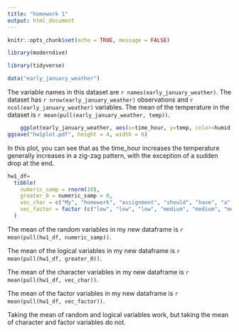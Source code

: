 ```yaml
---
title: "homework 1"
output: html_document
---
```

```r
knitr::opts_chunk$set(echo = TRUE, message = FALSE)
```

```r
library(moderndive)
```
```r
library(tidyverse) 
```

```r
data("early_january_weather")
```


The variable names in this dataset are `r names(early_january_weather)`.
The dataset has `r nrow(early_january_weather)` observations and `r ncol(early_january_weather)` variables.
The mean of the temperature in the dataset is `r mean(pull(early_january_weather, temp))`.

```r
    ggplot(early_january_weather, aes(x=time_hour, y=temp, color=humid)) + geom_point()
ggsave("hw1plot.pdf", height = 4, width = 6) 
```

In this plot, you can see that as the time_hour increases the temperature generally increases in a zig-zag pattern, with the exception of a sudden drop at the end.

```r
hw1_df=
  tibble(
    numeric_samp = rnorm(10),
    greater_0 = numeric_samp > 0,
    vec_char = c("My", "homework", "assignment", "should", "have", "a", "character", "length", "of", "ten"),
    vec_factor = factor (c("low", "low", "low", "medium", "medium", "medium", "high", "high", "high", "high"))
  )
```

The mean of the random variables in my new dataframe is `r mean(pull(hw1_df, numeric_samp))`.

The mean of the logical variables in my new dataframe is `r mean(pull(hw1_df, greater_0))`.

The mean of the character variables in my new dataframe is `r mean(pull(hw1_df, vec_char))`.

The mean of the factor variables in my new dataframe is `r mean(pull(hw1_df, vec_factor))`.

Taking the mean of random and logical variables work, but taking the mean of character and factor variables do not.



